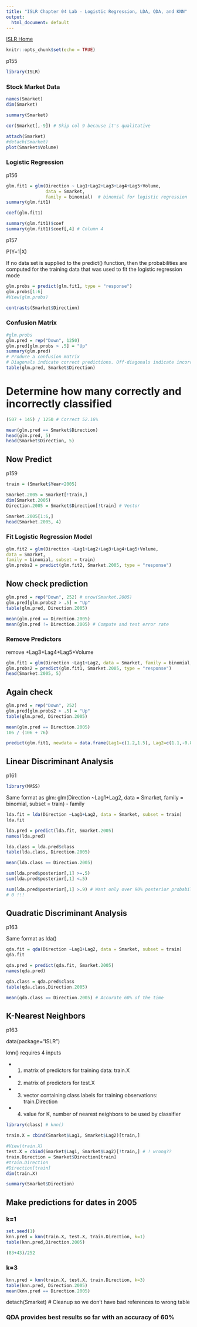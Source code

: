 ```yaml
---
title: "ISLR Chapter 04 Lab - Logistic Regression, LDA, QDA, and KNN"
output:
  html_document: default
---
```

[ISLR Home](../index.html)

```r
knitr::opts_chunk$set(echo = TRUE)
```

p155

```r
library(ISLR)
```



### Stock Market Data

```r
names(Smarket)
dim(Smarket)

summary(Smarket)

cor(Smarket[,-9]) # Skip col 9 because it's qualitative

attach(Smarket)
#detach(Smarket)
plot(Smarket$Volume)
```

### Logistic Regression

p156

```r
glm.fit1 = glm(Direction ~ Lag1+Lag2+Lag3+Lag4+Lag5+Volume,
               data = Smarket,
               family = binomial)  # binomial for logistic regression
summary(glm.fit1)              

coef(glm.fit1)

summary(glm.fit1)$coef
summary(glm.fit1)$coef[,4] # Column 4
```

p157

P(Y=1|X)

If no data set is supplied to the predict() function, then the probabilities are computed for the training data that was used to fit the logistic regression mode


```r
glm.probs = predict(glm.fit1, type = "response")
glm.probs[1:6]
#View(glm.probs)

contrasts(Smarket$Direction)
```

### Confusion Matrix

```r
#glm.probs
glm.pred = rep("Down", 1250) 
glm.pred[glm.probs > .5] = "Up"
summary(glm.pred)
# Produce a confusion matrix
# Diagonals indicate correct predictions. Off-diagonals indicate incorrect predictions.
table(glm.pred, Smarket$Direction)
```

# Determine how many correctly and incorrectly classified
```r
(507 + 145) / 1250 # Correct 52.16%
```

```r
mean(glm.pred == Smarket$Direction)
head(glm.pred, 5)
head(Smarket$Direction, 5)
```

## Now Predict
p159

```r
train = (Smarket$Year<2005)

Smarket.2005 = Smarket[!train,]
dim(Smarket.2005)
Direction.2005 = Smarket$Direction[!train] # Vector

Smarket.2005[1:6,]
head(Smarket.2005, 4)
```

### Fit Logistic Regression Model ####

```r
glm.fit2 = glm(Direction ~Lag1+Lag2+Lag3+Lag4+Lag5+Volume,
data = Smarket,
family = binomial, subset = train)
glm.probs2 = predict(glm.fit2, Smarket.2005, type = "response")
```

## Now check prediction

```r
glm.pred = rep("Down", 252) # nrow(Smarket.2005)
glm.pred[glm.probs2 > .5] = "Up"
table(glm.pred, Direction.2005)
```

```r
mean(glm.pred == Direction.2005)
mean(glm.pred != Direction.2005) # Compute and test error rate
```

### Remove Predictors

remove +Lag3+Lag4+Lag5+Volume

```r
glm.fit1 = glm(Direction ~Lag1+Lag2, data = Smarket, family = binomial, subset = train) # Train Data
glm.probs2 = predict(glm.fit1, Smarket.2005, type = "response")
head(Smarket.2005, 5)
```

## Again check

```r
glm.pred = rep("Down", 252)
glm.pred[glm.probs2 > .5] = "Up"
table(glm.pred, Direction.2005)
```

```r
mean(glm.pred == Direction.2005)
106 / (106 + 76)
```

```r
predict(glm.fit1, newdata = data.frame(Lag1=c(1.2,1.5), Lag2=c(1.1,-0.8)), type = "response")
```

## Linear Discriminant Analysis
p161

```r
library(MASS)
```

Same format as glm: glm(Direction ~Lag1+Lag2, data = Smarket, family = binomial, subset = train) - family

```r
lda.fit = lda(Direction ~Lag1+Lag2, data = Smarket, subset = train)
lda.fit
```

```r
lda.pred = predict(lda.fit, Smarket.2005)
names(lda.pred)
```
```r
lda.class = lda.pred$class
table(lda.class, Direction.2005)
```

```r
mean(lda.class == Direction.2005)
```

```r
sum(lda.pred$posterior[,1] >=.5)
sum(lda.pred$posterior[,1] <.5)
```

```r
sum(lda.pred$posterior[,1] >.9) # Want only over 90% posterior probability
# 0 !!!
```

## Quadratic Discriminant Analysis

p163

Same format as lda()

```r
qda.fit = qda(Direction ~Lag1+Lag2, data = Smarket, subset = train)
qda.fit
```

```r
qda.pred = predict(qda.fit, Smarket.2005)
names(qda.pred)
```
```r
qda.class = qda.pred$class
table(qda.class,Direction.2005)
```

```r
mean(qda.class == Direction.2005) # Accurate 60% of the time
```

## K-Nearest Neighbors
p163

data(package="ISLR")

knn() requires 4 inputs

- 1. matrix of predictors for training data: train.X
- 2. matrix of predictors for test.X
- 3. vector containing class labels for training observations: train.Direction
- 4. value for K, number of nearest neighbors to be used by classifier

```r
library(class) # knn()
```

```r
train.X = cbind(Smarket$Lag1, Smarket$Lag2)[train,]

#View(train.X)
test.X = cbind(Smarket$Lag1, Smarket$Lag2)[!train,] # ! wrong??
train.Direction = Smarket$Direction[train]
#train.Direction
#Direction[train]
dim(train.X)
```

```r
summary(Smarket$Direction)
```

## Make predictions for dates in 2005

### k=1
 
```r
set.seed(1)
knn.pred = knn(train.X, test.X, train.Direction, k=1)
table(knn.pred,Direction.2005)
```

```r
(83+43)/252
```

### k=3

```r
knn.pred = knn(train.X, test.X, train.Direction, k=3)
table(knn.pred, Direction.2005)
mean(knn.pred == Direction.2005)
```

detach(Smarket) # Cleanup so we don't have bad references to wrong table

### QDA provides best results so far with an accuracy of 60%


